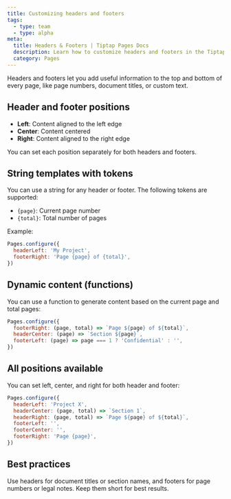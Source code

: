 ```yaml
---
title: Customizing headers and footers
tags:
  - type: team
  - type: alpha
meta:
  title: Headers & Footers | Tiptap Pages Docs
  description: Learn how to customize headers and footers in the Tiptap Pages extension.
  category: Pages
---
```



Headers and footers let you add useful information to the top and bottom of every page, like page numbers, document titles, or custom text.

## Header and footer positions
- **Left**: Content aligned to the left edge
- **Center**: Content centered
- **Right**: Content aligned to the right edge

You can set each position separately for both headers and footers.

## String templates with tokens
You can use a string for any header or footer. The following tokens are supported:
- `{page}`: Current page number
- `{total}`: Total number of pages

Example:
```js
Pages.configure({
  headerLeft: 'My Project',
  footerRight: 'Page {page} of {total}',
})
```

## Dynamic content (functions)
You can use a function to generate content based on the current page and total pages:

```js
Pages.configure({
  footerRight: (page, total) => `Page ${page} of ${total}`,
  headerCenter: (page) => `Section ${page}`,
  footerLeft: (page) => page === 1 ? 'Confidential' : '',
})
```

## All positions available
You can set left, center, and right for both header and footer:

```js
Pages.configure({
  headerLeft: 'Project X',
  headerCenter: (page, total) => `Section 1`,
  headerRight: (page, total) => `Page ${page} of ${total}`,
  footerLeft: '',
  footerCenter: '',
  footerRight: 'Page {page}',
})
```

## Best practices
<Callout title="Tip">
  Use headers for document titles or section names, and footers for page numbers or legal notes. Keep them short for best results.
</Callout> 